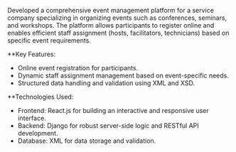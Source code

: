 Developed a comprehensive event management platform for a service company specializing in organizing events such as conferences, seminars, and workshops. The platform allows participants to register online and enables efficient staff assignment (hosts, facilitators, technicians) based on specific event requirements.

**Key Features:

- Online event registration for participants.
- Dynamic staff assignment management based on event-specific needs.
- Structured data handling and validation using XML and XSD.

**Technologies Used:

- Frontend: React.js for building an interactive and responsive user interface.
- Backend: Django for robust server-side logic and RESTful API development.
- Database: XML for data storage and validation.

